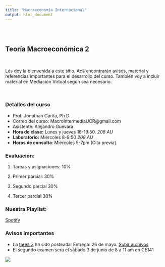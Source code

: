 ```yaml
---
title: "Macroeconomía Internacional"
output: html_document
---
```


<style type="text/css">
.title {
  display: none;
}

#getting-started img {
  margin-right: 10px;
}

</style>

<div class="row" style="padding-top: 30px;">
<div class="col-sm-6">


# **Teoría Macroeconómica 2**
<br>

Les doy la bienvenida a este sitio. Acá encontrarán avisos, material y referencias importantes para el desarrollo del curso. También voy a incluir material en Mediación Virtual según sea necesario. 

<br>

### Detalles del curso
* Prof. Jonathan Garita, Ph.D.
* Correo del curso: MacroIntermediaUCR@gmail.com
* Asistente: Alejandro Guevara
* **Hora de clase:** Lunes y jueves 18-19:50. *208 AU*
* **Laboratorio:** Miércoles 8-9:50 *208 AU*
* **Horas de consulta**: Miércoles 5-7pm (Cita previa)

### Evaluación:

1. Tareas y asignaciones: 10%

2. Primer parcial: 30%

3. Segundo parcial 30%

3. Tercer parcial 30%


### Nuestra Playlist:

[Spotify](https://open.spotify.com/playlist/2dZXJ3b5wtP0Et0q6H1Wfs?si=6dc78162902f4e87)


### Avisos importantes

* La [tarea 3](materials/Tarea3.pdf) ha sido posteada. Entrega: 26 de mayo. [Subir archivos](https://www.dropbox.com/request/t2E9GWECAsRt5Onisugs)
* El segundo examen será el sábado 3 de junio de 8 a 11 am en CE141

</div>
<div class="col-sm-6">


<a href = "https://sites.google.com/site/matthiaskehrig/hermes">
![](images/hermes.jpg)


</a>
</div>
